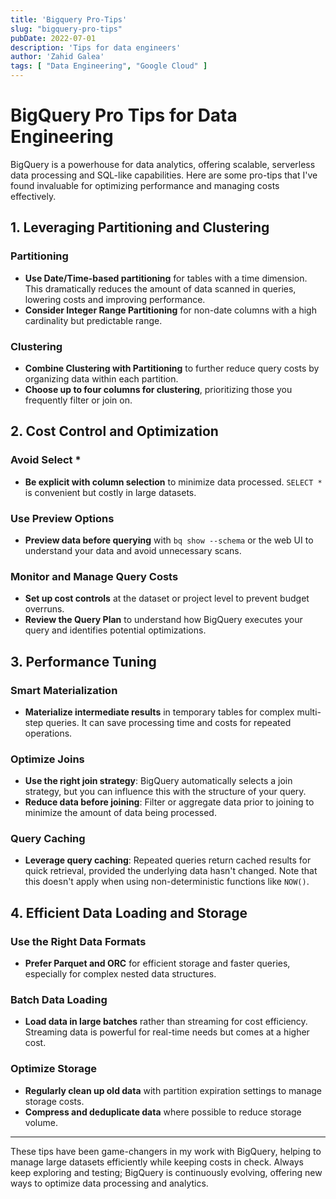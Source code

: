 ```yaml
---
title: 'Bigquery Pro-Tips'
slug: "bigquery-pro-tips"
pubDate: 2022-07-01
description: 'Tips for data engineers'
author: 'Zahid Galea'
tags: [ "Data Engineering", "Google Cloud" ]
---
```


# BigQuery Pro Tips for Data Engineering

BigQuery is a powerhouse for data analytics, offering scalable, serverless data processing and SQL-like capabilities.
Here are some pro-tips that I've found invaluable for optimizing performance and managing costs effectively.

## 1. Leveraging Partitioning and Clustering

### Partitioning

- **Use Date/Time-based partitioning** for tables with a time dimension. This dramatically reduces the amount of data
  scanned in queries, lowering costs and improving performance.
- **Consider Integer Range Partitioning** for non-date columns with a high cardinality but predictable range.

### Clustering

- **Combine Clustering with Partitioning** to further reduce query costs by organizing data within each partition.
- **Choose up to four columns for clustering**, prioritizing those you frequently filter or join on.

## 2. Cost Control and Optimization

### Avoid Select *

- **Be explicit with column selection** to minimize data processed. `SELECT *` is convenient but costly in large
  datasets.

### Use Preview Options

- **Preview data before querying** with `bq show --schema` or the web UI to understand your data and avoid unnecessary
  scans.

### Monitor and Manage Query Costs

- **Set up cost controls** at the dataset or project level to prevent budget overruns.
- **Review the Query Plan** to understand how BigQuery executes your query and identifies potential optimizations.

## 3. Performance Tuning

### Smart Materialization

- **Materialize intermediate results** in temporary tables for complex multi-step queries. It can save processing time
  and costs for repeated operations.

### Optimize Joins

- **Use the right join strategy**: BigQuery automatically selects a join strategy, but you can influence this with the
  structure of your query.
- **Reduce data before joining**: Filter or aggregate data prior to joining to minimize the amount of data being
  processed.

### Query Caching

- **Leverage query caching**: Repeated queries return cached results for quick retrieval, provided the underlying data
  hasn't changed. Note that this doesn't apply when using non-deterministic functions like `NOW()`.

## 4. Efficient Data Loading and Storage

### Use the Right Data Formats

- **Prefer Parquet and ORC** for efficient storage and faster queries, especially for complex nested data structures.

### Batch Data Loading

- **Load data in large batches** rather than streaming for cost efficiency. Streaming data is powerful for real-time
  needs but comes at a higher cost.

### Optimize Storage

- **Regularly clean up old data** with partition expiration settings to manage storage costs.
- **Compress and deduplicate data** where possible to reduce storage volume.

---

These tips have been game-changers in my work with BigQuery, helping to manage large datasets efficiently while keeping
costs in check. Always keep exploring and testing; BigQuery is continuously evolving, offering new ways to optimize data
processing and analytics.
